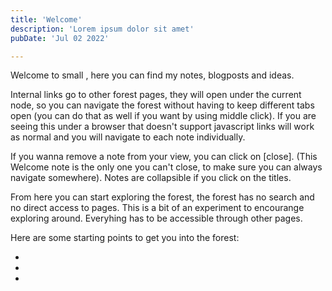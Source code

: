 ```yaml
---
title: 'Welcome'
description: 'Lorem ipsum dolor sit amet'
pubDate: 'Jul 02 2022'

---
```



Welcome to <L name="about-me" text="my" /> small <L name="digital-forest" />, here you can find my notes, blogposts and ideas.

<span class="internal-link">Internal links</span> go to other forest pages,
they will open under the current node, so you can navigate the forest without
having to keep different tabs open (you can do that as well if you want by
using middle click). If you are seeing this under a browser that doesn't
support javascript links will work as normal and you will navigate to each note
individually.

If you wanna remove a note from your view, you can click on [close]. (This Welcome note is the only one you can't close, to make sure you can always navigate somewhere). Notes are collapsible if you click on the titles.

From here you can start exploring the forest, the forest has no search and no direct access to pages.
This is a bit of an experiment to encourange exploring around. Everyhing has to be accessible through other pages.

Here are some starting points to get you into the forest:

* <L name="explorative-programming" />
* <L name="blog-posts" />
* <L name="computing-after-civcollapse" />
